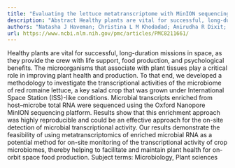 ```yaml
---
title: "Evaluating the lettuce metatranscriptome with MinION sequencing for future spaceflight food production applications"
description: "Abstract Healthy plants are vital for successful, long-duration missions in space, as they provide the crew with life support, food production, and psychological benefits. The microorganisms that asso..."
authors: "Natasha J Haveman; Christina L M Khodadad; Anirudha R Dixit; Artemis S Louyakis; Gioia D Massa; Kasthuri Venkateswaran; Jamie S Foster"
url: https://www.ncbi.nlm.nih.gov/pmc/articles/PMC8211661/
---
```


Healthy plants are vital for successful, long-duration missions in space, as they provide the crew with life support, food production, and psychological benefits. The microorganisms that associate with plant tissues play a critical role in improving plant health and production. To that end, we developed a methodology to investigate the transcriptional activities of the microbiome of red romaine lettuce, a key salad crop that was grown under International Space Station (ISS)-like conditions. Microbial transcripts enriched from host–microbe total RNA were sequenced using the Oxford Nanopore MinION sequencing platform. Results show that this enrichment approach was highly reproducible and could be an effective approach for the on-site detection of microbial transcriptional activity. Our results demonstrate the feasibility of using metatranscriptomics of enriched microbial RNA as a potential method for on-site monitoring of the transcriptional activity of crop microbiomes, thereby helping to facilitate and maintain plant health for on-orbit space food production. Subject terms: Microbiology, Plant sciences
